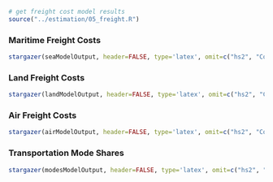 ```r

# get freight cost model results
source("../estimation/05_freight.R")

```

### Maritime Freight Costs

```r

stargazer(seaModelOutput, header=FALSE, type='latex', omit=c("hs2", "Constant", "year"), omit.stat=c("adj.rsq", "f", "ser"), add.lines = list(c("Product fixed effects?", "\\checkmark"), c("Cubic time spline?", "\\checkmark")), dep.var.labels = c("Freight Cost"), covariate.labels = c("CERDI seadist (log, std)", "Contiguity"), title = "Maritime Cost Model")

```

\FloatBarrier

### Land Freight Costs

```r

stargazer(landModelOutput, header=FALSE, type='latex', omit=c("hs2", "Constant", "year"), omit.stat=c("adj.rsq", "f", "ser"), add.lines = list(c("Product fixed effects?", "\\checkmark"), c("Cubic time spline?", "\\checkmark")), dep.var.labels = c("Freight Cost"), covariate.labels = c("CEPII distw (log, std)", "Contiguity"), title = "Land Cost Model")

```

\FloatBarrier

### Air Freight Costs

```r

stargazer(airModelOutput, header=FALSE, type='latex', omit=c("hs2", "Constant", "year"), omit.stat=c("adj.rsq", "f", "ser"), add.lines = list(c("Product fixed effects?", "\\checkmark"), c("Cubic time spline?", "\\checkmark")), dep.var.labels = c("Freight Cost"), covariate.labels = c("CEPII distw (log, std)", "Contiguity"), title = "Air Cost Model")

```

\FloatBarrier


### Transportation Mode Shares

```r

stargazer(modesModelOutput, header=FALSE, type='latex', omit=c("hs2", "Constant", "year"), add.lines = list(c("Product fixed effects?", "\\checkmark", "\\checkmark", "\\checkmark"), c("Cubic time spline?", "\\checkmark", "\\checkmark", "\\checkmark")), dep.var.labels = c("Air Share", "Sea Share", "Land Share", "Other Share"), covariate.labels = c("Air Distance (log, std)", "Sea Distance (log, std)", "Contiguity", "Importer Island?", "Exporter Island?"), title = "Mode Share Model")

```

\FloatBarrier